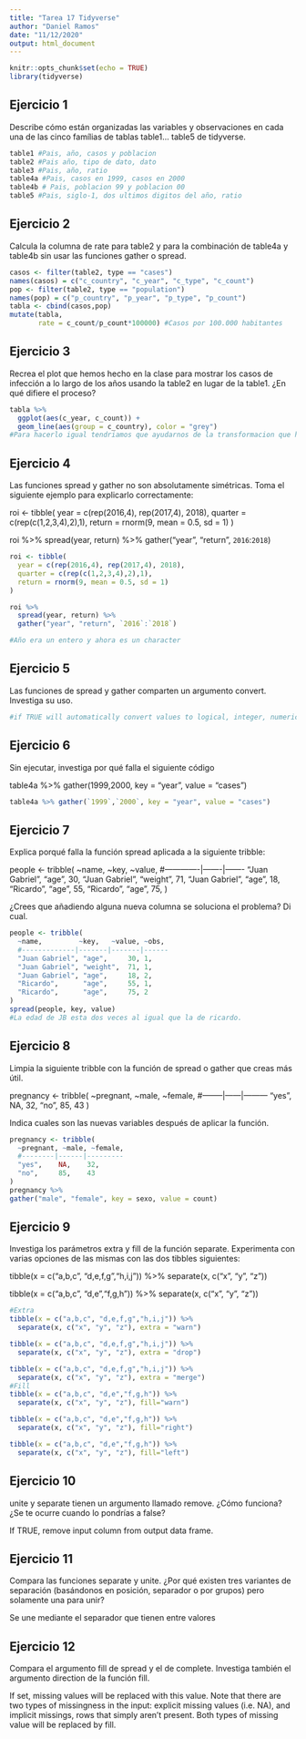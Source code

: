 ```yaml
---
title: "Tarea 17 Tidyverse"
author: "Daniel Ramos"
date: "11/12/2020"
output: html_document
---
```


```r
knitr::opts_chunk$set(echo = TRUE)
library(tidyverse)
```

## Ejercicio 1

Describe cómo están organizadas las variables y observaciones en cada una de las cinco famílias de tablas table1... table5 de tidyverse.

```r
table1 #Pais, año, casos y poblacion
table2 #Pais año, tipo de dato, dato
table3 #Pais, año, ratio
table4a #Pais, casos en 1999, casos en 2000
table4b # Pais, poblacion 99 y poblacion 00
table5 #Pais, siglo-1, dos ultimos digitos del año, ratio
```

## Ejercicio 2

Calcula la columna de rate para table2 y para la combinación de table4a y table4b sin usar las funciones gather o spread. 

```r
casos <- filter(table2, type == "cases")
names(casos) = c("c_country", "c_year", "c_type", "c_count")
pop <- filter(table2, type == "population")
names(pop) = c("p_country", "p_year", "p_type", "p_count")
tabla <- cbind(casos,pop)
mutate(tabla,
       rate = c_count/p_count*100000) #Casos por 100.000 habitantes
```

## Ejercicio 3

Recrea el plot que hemos hecho en la clase para mostrar los casos de infección a lo largo de los años usando la table2 en lugar de la table1. ¿En qué difiere el proceso?

```r
tabla %>%
  ggplot(aes(c_year, c_count)) +
  geom_line(aes(group = c_country), color = "grey")
#Para hacerlo igual tendriamos que ayudarnos de la transformacion que hemos hecho antes
```

## Ejercicio 4
Las funciones spread y gather no son absolutamente simétricas. Toma el siguiente ejemplo para explicarlo correctamente:

roi <- tibble(
  year = c(rep(2016,4), rep(2017,4), 2018),
  quarter = c(rep(c(1,2,3,4),2),1),
  return = rnorm(9, mean = 0.5, sd = 1)
)

roi %>%
  spread(year, return) %>%
  gather("year", "return", `2016`:`2018`)
  
```r
roi <- tibble(
  year = c(rep(2016,4), rep(2017,4), 2018),
  quarter = c(rep(c(1,2,3,4),2),1),
  return = rnorm(9, mean = 0.5, sd = 1)
)

roi %>%
  spread(year, return) %>%
  gather("year", "return", `2016`:`2018`)

#Año era un entero y ahora es un character
```

## Ejercicio 5
Las funciones de spread y gather comparten un argumento convert. Investiga su uso.
```r
#if TRUE will automatically convert values to logical, integer, numeric, complex or factor as appropriate
```

## Ejercicio 6
Sin ejecutar, investiga por qué falla el siguiente código

table4a %>% gather(1999,2000, key = "year", value = "cases")
```r
table4a %>% gather(`1999`,`2000`, key = "year", value = "cases")
```
## Ejercicio 7
Explica porqué falla la función spread aplicada a la siguiente tribble:

people <- tribble(
  ~name,         ~key,   ~value,
  #-------------|-------|-------
  "Juan Gabriel", "age",     30,
  "Juan Gabriel", "weight",  71,
  "Juan Gabriel", "age",     18,
  "Ricardo",      "age",     55,
  "Ricardo",      "age",     75,
)

¿Crees que añadiendo alguna nueva columna se soluciona el problema? Di cual.
```r
people <- tribble(
  ~name,         ~key,   ~value, ~obs,
  #-------------|-------|-------|------
  "Juan Gabriel", "age",     30, 1,
  "Juan Gabriel", "weight",  71, 1,
  "Juan Gabriel", "age",     18, 2,
  "Ricardo",      "age",     55, 1,
  "Ricardo",      "age",     75, 2
)
spread(people, key, value)
#La edad de JB esta dos veces al igual que la de ricardo.
```
## Ejercicio 8
Limpia la siguiente tribble con la función de spread o gather que creas más útil. 

pregnancy <- tribble(
  ~pregnant, ~male, ~female,
  #--------|------|---------
  "yes",    NA,    32,
  "no",     85,    43
)

Indica cuales son las nuevas variables después de aplicar la función.
```r
pregnancy <- tribble(
  ~pregnant, ~male, ~female,
  #--------|------|---------
  "yes",    NA,    32,
  "no",     85,    43
)
pregnancy %>%
gather("male", "female", key = sexo, value = count)
```

## Ejercicio 9
Investiga los parámetros extra y fill de la función separate. Experimenta con varias opciones de las mismas con las dos tibbles siguientes:

tibble(x = c("a,b,c", "d,e,f,g","h,i,j")) %>%
  separate(x, c("x", "y", "z"))

tibble(x = c("a,b,c", "d,e","f,g,h")) %>%
  separate(x, c("x", "y", "z"))
```r
#Extra
tibble(x = c("a,b,c", "d,e,f,g","h,i,j")) %>%
  separate(x, c("x", "y", "z"), extra = "warn")

tibble(x = c("a,b,c", "d,e,f,g","h,i,j")) %>%
  separate(x, c("x", "y", "z"), extra = "drop")

tibble(x = c("a,b,c", "d,e,f,g","h,i,j")) %>%
  separate(x, c("x", "y", "z"), extra = "merge")
#Fill
tibble(x = c("a,b,c", "d,e","f,g,h")) %>%
  separate(x, c("x", "y", "z"), fill="warn")

tibble(x = c("a,b,c", "d,e","f,g,h")) %>%
  separate(x, c("x", "y", "z"), fill="right")

tibble(x = c("a,b,c", "d,e","f,g,h")) %>%
  separate(x, c("x", "y", "z"), fill="left")
```
## Ejercicio 10
unite y separate tienen un argumento llamado remove. ¿Cómo funciona? ¿Se te ocurre cuando lo pondrías a false?

If TRUE, remove input column from output data frame.

## Ejercicio 11
Compara las funciones separate y unite. ¿Por qué existen tres variantes de separación (basándonos en posición, separador o por grupos) pero solamente una para unir?

Se une mediante el separador que tienen entre valores

## Ejercicio 12
Compara el argumento fill de spread y el de complete. Investiga también el argumento direction de la función fill.

If set, missing values will be replaced with this value. Note that there are two types of missingness in the input: explicit missing values (i.e. NA), and implicit missings, rows that simply aren't present. Both types of missing value will be replaced by fill.
